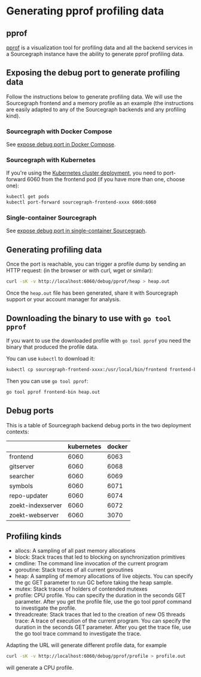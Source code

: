 # Generating pprof profiling data

## pprof

[pprof](https://github.com/google/pprof) is a visualization tool for profiling data and all the backend services in a Sourcegraph instance have the ability to generate pprof profiling data.

## Exposing the debug port to generate profiling data

Follow the instructions below to generate profiling data. We will use the Sourcegraph frontend and a memory profile as an example (the instructions are easily adapted to any of the Sourcegraph backends and any profiling kind).

### Sourcegraph with Docker Compose

See [expose debug port in Docker Compose](/admin/deploy/docker-compose/#operations).

### Sourcegraph with Kubernetes

If you're using the [Kubernetes cluster deployment](/admin/deploy/kubernetes/),
you need to port-forward 6060 from the frontend pod (if you have more than one, choose one):

```bash script
kubectl get pods
kubectl port-forward sourcegraph-frontend-xxxx 6060:6060
```

### Single-container Sourcegraph

See [expose debug port in single-container Sourcegraph](/admin/deploy/docker-single-container/#expose-debug-port).

## Generating profiling data

Once the port is reachable, you can trigger a profile dump by sending an HTTP request:
(in the browser or with curl, wget or similar):

```bash script
curl -sK -v http://localhost:6060/debug/pprof/heap > heap.out
```

Once the `heap.out` file has been generated, share it with Sourcegraph support or your account manager for analysis.

## Downloading the binary to use with `go tool pprof`

If you want to use the downloaded profile with `go tool pprof` you need the binary that produced the profile data.

You can use `kubectl` to download it:

```bash script
kubectl cp sourcegraph-frontend-xxxx:/usr/local/bin/frontend frontend-bin
```

Then you can use `go tool pprof`:

```bash script
go tool pprof frontend-bin heap.out
```

## Debug ports

This is a table of Sourcegraph backend debug ports in the two deployment contexts:

|                   | kubernetes | docker |
|-------------------|------------|--------|
| frontend          | 6060       | 6063   |
| gitserver         | 6060       | 6068   |
| searcher          | 6060       | 6069   |
| symbols           | 6060       | 6071   |
| repo-updater      | 6060       | 6074   |
| zoekt-indexserver | 6060       | 6072   |
| zoekt-webserver   | 6060       | 3070   |


## Profiling kinds

- allocs: A sampling of all past memory allocations
- block: Stack traces that led to blocking on synchronization primitives
- cmdline: The command line invocation of the current program
- goroutine: Stack traces of all current goroutines
- heap: A sampling of memory allocations of live objects. You can specify the gc GET parameter to run GC before taking the heap sample.
- mutex: Stack traces of holders of contended mutexes
- profile: CPU profile. You can specify the duration in the seconds GET parameter. After you get the profile file, use the go tool pprof command to investigate the profile.
- threadcreate: Stack traces that led to the creation of new OS threads
trace: A trace of execution of the current program. You can specify the duration in the seconds GET parameter. After you get the trace file, use the go tool trace command to investigate the trace.

Adapting the URL will generate different profile data, for example

```bash script
curl -sK -v http://localhost:6060/debug/pprof/profile > profile.out
```

will generate a CPU profile.
